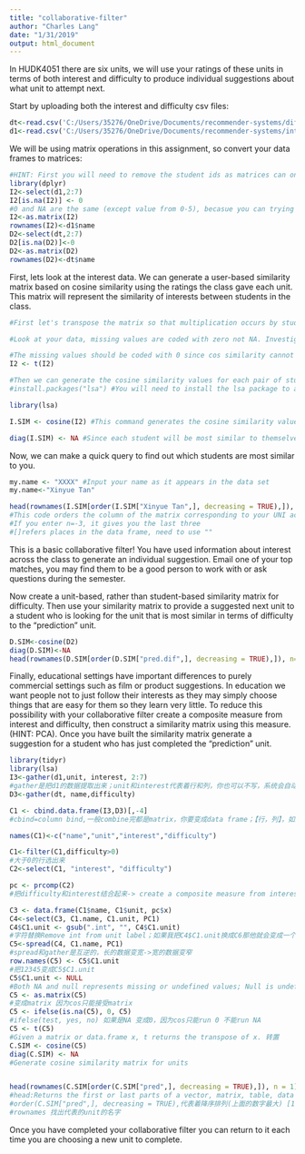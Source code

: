 ```yaml
---
title: "collaborative-filter"
author: "Charles Lang"
date: "1/31/2019"
output: html_document
---
```


In HUDK4051 there are six units, we will use your ratings of these units in terms of both interest and difficulty to produce individual suggestions about what unit to attempt next.

Start by uploading both the interest and difficulty csv files:
```r

dt<-read.csv('C:/Users/35276/OneDrive/Documents/recommender-systems/difficulty.csv')
d1<-read.csv('C:/Users/35276/OneDrive/Documents/recommender-systems/interest.csv')
```
We will be using matrix operations in this assignment, so convert your data frames to matrices:
```r
#HINT: First you will need to remove the student ids as matrices can only contain one data type. You will then need to rename your row names with the student ids.
library(dplyr)
I2<-select(d1,2:7)
I2[is.na(I2)] <- 0
#0 and NA are the same (except value from 0-5), becasue you can trying to find the similarity. you can even enter 99
I2<-as.matrix(I2)
rownames(I2)<-d1$name
D2<-select(dt,2:7)
D2[is.na(D2)]<-0
D2<-as.matrix(D2)
rownames(D2)<-dt$name
```

First, lets look at the interest data. We can generate a user-based similarity matrix based on cosine similarity using the ratings the class gave each unit. This matrix will represent the similarity of interests between students in the class.
```r
#First let's transpose the matrix so that multiplication occurs by students rather than units.

#Look at your data, missing values are coded with zero not NA. Investigate cosine similarity and decide whether your missing values should be coded with zeros or NAs. Explain your choice.

#The missing values should be coded with 0 since cos similarity cannot understand "NA"
I2 <- t(I2)

#Then we can generate the cosine similarity values for each pair of students
#install.packages("lsa") #You will need to install the lsa package to access the cosine command.

library(lsa)

I.SIM <- cosine(I2) #This command generates the cosine similarity values as a new matrix. Click on I.SIM in the Global Environment pane to see what it looks like.

diag(I.SIM) <- NA #Since each student will be most similar to themselves we want to remove that information
```

Now, we can make a quick query to find out which students are most similar to you. 
```r
my.name <- "XXXX" #Input your name as it appears in the data set
my.name<-"Xinyue Tan"

head(rownames(I.SIM[order(I.SIM["Xinyue Tan",], decreasing = TRUE),]), n = 2)
#This code orders the column of the matrix corresponding to your UNI according to similarity and returns the top two UNI ids for the students who's interests are most similar to yours
#If you enter n=-3, it gives you the last three
#[]refers places in the data frame, need to use ""

```

This is a basic collaborative filter! You have used information about interest across the class to generate an individual suggestion. Email one of your top matches, you may find them to be a good person to work with or ask questions during the semester.

Now create a unit-based, rather than student-based similarity matrix for difficulty. Then use your similarity matrix to provide a suggested next unit to a student who is looking for the unit that is most similar in terms of difficulty to the "prediction" unit. 
```r
D.SIM<-cosine(D2)
diag(D.SIM)<-NA
head(rownames(D.SIM[order(D.SIM["pred.dif",], decreasing = TRUE),]), n=1)

```

Finally, educational settings have important differences to purely commercial settings such as film or product suggestions. In education we want people not to just follow their interests as they may simply choose things that are easy for them so they learn very little. To reduce this possibility with your collaborative filter create a composite measure from interest and difficulty, then construct a similarity matrix using this measure. (HINT: PCA). Once you have built the similarity matrix generate a suggestion for a student who has just completed the "prediction" unit.

```r
library(tidyr)
library(lsa)
I3<-gather(d1,unit, interest, 2:7)
#gather是把d1的数据提取出来；unit和interest代表着行和列，你也可以不写，系统会自动生成
D3<-gather(dt, name,difficulty)

C1 <- cbind.data.frame(I3,D3)[,-4]
#cbind=column bind,一般combine完都是matrix，你要变成data frame；【行，列】，如果删行就【-4，】；为什么删第四列是因为重复了

names(C1)<-c("name","unit","interest","difficulty")

C1<-filter(C1,difficulty>0)
#大于0的行选出来
C2<-select(C1, "interest", "difficulty")

pc <- prcomp(C2)
#把difficulty和interest结合起来-> create a composite measure from interest and difficulty

C3 <- data.frame(C1$name, C1$unit, pc$x)
C4<-select(C3, C1.name, C1.unit, PC1)
C4$C1.unit <- gsub(".int", "", C4$C1.unit)
#字符替换Remove int from unit label；如果我把C4$C1.unit换成C6那他就会变成一个新的vector；但只有一列数
C5<-spread(C4, C1.name, PC1)
#spread和gather是互逆的，长的数据变宽->宽的数据变窄
row.names(C5) <- C5$C1.unit
#把12345变成C5$C1.unit
C5$C1.unit <- NULL
#Both NA and null represents missing or undefined values; Null is undefined value, NA is not avaliable (missing value)；把那一列C1.unit删掉
C5 <- as.matrix(C5)
#变成matrix 因为cos只能接受matrix
C5 <- ifelse(is.na(C5), 0, C5)
#ifelse(test, yes, no) 如果是NA 变成0，因为cos只能run 0 不能run NA
C5 <- t(C5)
#Given a matrix or data.frame x, t returns the transpose of x. 转置
C.SIM <- cosine(C5)
diag(C.SIM) <- NA
#Generate cosine similarity matrix for units


head(rownames(C.SIM[order(C.SIM["pred",], decreasing = TRUE),]), n = 1)
#head:Returns the first or last parts of a vector, matrix, table, data frame or function.
#order(C.SIM["pred",], decreasing = TRUE),代表着降序排列(上面的数字最大) [1] 2 5 1 6 3 4
#rownames 找出代表的unit的名字
```

Once you have completed your collaborative filter you can return to it each time you are choosing a new unit to complete.
